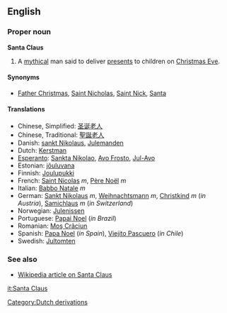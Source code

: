 ==English==
===Proper noun===
'''Santa Claus'''

#A [[mythical]] man said to deliver [[present]]s to children on [[Christmas Eve]].

====Synonyms====
*[[Father Christmas]], [[Saint Nicholas]], [[Saint Nick]], [[Santa]]

====Translations====
*Chinese, Simplified: [[圣诞老人]]
*Chinese, Traditional: [[聖誕老人]]
*Danish: [[sankt Nikolaus]], [[Julemanden]]
*Dutch: [[Kerstman]]
*[[Esperanto]]: [[Sankta Nikolao]], [[Avo Frosto]], [[Jul-Avo]]
*Estonian: [[jõuluvana]]
*Finnish: [[Joulupukki]]
*French: [[Saint Nicolas]] ''m'', [[Père Noël]] ''m''
*Italian: [[Babbo Natale]] ''m''
*German: [[Sankt Nikolaus]] ''m'', [[Weihnachtsmann]] ''m'', [[Christkind]] ''m'' (''in Austria''), [[Samichlaus]] ''m'' (''in Switzerland'')
*Norwegian: [[Julenissen]]
*Portuguese: [[Papai Noel]] (''in Brazil'')
*Romanian: [[Moş Crãciun]]
*Spanish: [[Papa Noel]] (''in Spain''), [[Viejito Pascuero]] (''in Chile'')
*Swedish: [[Jultomten]]

===See also===
*[[w:Santa Claus|Wikipedia article on Santa Claus]]

[[it:Santa Claus]]
[[Category:Dutch derivations]]
